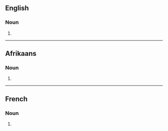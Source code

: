 {{also|Limousines}}

==English==

===Noun===
{{head|en|noun plural form}}

# {{plural of|limousine|lang=en}}

----

==Afrikaans==

===Noun===
{{head|af|noun plural form}}

# {{plural of|limousine|lang=af}}

----

==French==

===Noun===
{{head|fr|noun plural form|g=f}}

# {{plural of|limousine|lang=fr}}